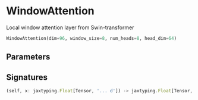 
# WindowAttention

Local window attention layer from Swin-transformer

```python copy
WindowAttention(dim=96, window_size=8, num_heads=8, head_dim=64)
```

## Parameters


## Signatures
```ts
(self, x: jaxtyping.Float[Tensor, '... d']) -> jaxtyping.Float[Tensor, '... d']
